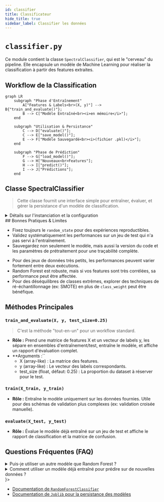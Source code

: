 ```yaml
---
id: classifier
title: Classificateur
hide_title: true
sidebar_label: Classifier les données
---
```


<!-- Complet for v0.1.0-alpha release -->


# <FontAwesomeIcon icon={faBrain} /> `classifier.py`

Ce module contient la classe `SpectralClassifier`, qui est le "cerveau" du pipeline. Elle encapsule un modèle de Machine Learning pour réaliser la classification à partir des features extraites.

## <FontAwesomeIcon icon={faProjectDiagram} /> Workflow de la Classification

```mermaid
graph LR
    subgraph "Phase d'Entraînement"
        A["Features & Labels<br>(X, y)"] --> B{"train_and_evaluate()"};
        B --> C["Modèle Entraîné<br><i>en mémoire</i>"];
    end

    subgraph "Utilisation & Persistance"
        C --> D["evaluate()"];
        C --> E["save_model()"];
        E --> F["Modèle Sauvegardé<br><i>(fichier .pkl)</i>"];
    end

    subgraph "Phase de Prédiction"
        F --> G["load_model()"];
        G --> H["Nouveaux<br>Features"];
        H --> I["predict()"];
        I --> J["Prédictions"];
    end
```

## <FontAwesomeIcon icon={faObjectGroup} /> Classe SpectralClassifier
> Cette classe fournit une interface simple pour entraîner, évaluer, et gérer la persistance d'un modèle de classification.
<details>
<summary>Détails sur l'instanciation et la configuration</summary>
<div>
- **Description :** Crée une instance du classifieur. Le modèle par défaut est un <code>RandomForestClassifier</code> de scikit-learn.
<br/>- **Arguments :**
<ul>
<li><code>n_estimators</code> (int, défaut: 100) : Le nombre d'arbres dans la forêt.</li>
<li><code>random_state</code> (int, défaut: 42) : Pour garantir la reproductibilité des résultats.</li>
</ul>
- **Attributs Notables :**
<ul>
<li><code>class_weight='balanced'</code> : Le modèle ajuste automatiquement le poids des classes pour compenser les déséquilibres dans le jeu de données.</li>
</ul>
</div>
</details>
## Bonnes Pratiques & Limites
<div className="container" style={{padding: '0'}}>
<div className="row">
<div className="col col--6">
<Admonition type="tip" title="Bonnes Pratiques" icon="💡">
<ul>
<li>Fixez toujours le <code>random_state</code> pour des expériences reproductibles.</li>
<li>Validez systématiquement les performances sur un jeu de test qui n'a pas servi à l'entraînement.</li>
<li>Sauvegardez non seulement le modèle, mais aussi la version du code et les paramètres de prétraitement pour une traçabilité complète.</li>
</ul>
</Admonition>
</div>
<div className="col col--6">
<Admonition type="danger" title="Limites & Cas Limites" icon="☢️">
<ul>
<li>Pour des jeux de données très petits, les performances peuvent varier fortement entre deux exécutions.</li>
<li>Random Forest est robuste, mais si vos features sont très corrélées, sa performance peut être affectée.</li>
<li>Pour des déséquilibres de classes extrêmes, explorer des techniques de ré-échantillonnage (ex: SMOTE) en plus de <code>class_weight</code> peut être bénéfique.</li>
</ul>
</Admonition>
</div>
</div>
</div>

## <FontAwesomeIcon icon={faBook} /> Méthodes Principales

### ``train_and_evaluate(X, y, test_size=0.25)``

> C'est la méthode "tout-en-un" pour un workflow standard.

- **Rôle :** Prend une matrice de features X et un vecteur de labels y, les sépare en ensembles d'entraînement/test, entraîne le modèle, et affiche un rapport d'évaluation complet.
- **Arguments :``
  - X (array-like) : La matrice des features.
  - y (array-like) : Le vecteur des labels correspondants.
  - test_size (float, défaut: 0.25) : La proportion du dataset à réserver pour le test.

### ``train(X_train, y_train)``

- **Rôle :** Entraîne le modèle uniquement sur les données fournies. Utile pour des schémas de validation plus complexes (ex: validation croisée manuelle).

### ``evaluate(X_test, y_test)``
- **Rôle :** Évalue le modèle déjà entraîné sur un jeu de test et affiche le rapport de classification et la matrice de confusion.

## <FontAwesomeIcon icon={faQuestionCircle} /> Questions Fréquentes (FAQ)

<details>
<summary>Puis-je utiliser un autre modèle que Random Forest ?</summary>
<div>
<p>
<strong>Oui, absolument.</strong> La classe <code>SpectralClassifier</code> a été conçue pour être modulaire. Il vous suffirait de modifier la ligne <code>self.model = RandomForestClassifier(...)</code> dans le constructeur <code>__init__</code> pour utiliser un autre classifieur de scikit-learn (comme <code>SVC</code>, <code>XGBClassifier</code>, etc.), tout en conservant le reste de l'interface (<code>train</code>, <code>evaluate</code>...).
</p>
</div>
</details>
<details>
<summary>Comment utiliser un modèle déjà entraîné pour prédire sur de nouvelles données ?</summary>
<div>
<p>
C'est exactement le but de <code>save_model</code> et <code>load_model</code>. Le workflow est le suivant :
</p>
<ol>
<li>Chargez le modèle avec <code>loaded_clf = SpectralClassifier.load_model("path/to/model.pkl")</code>.</li>
<li>Préparez vos nouvelles données pour obtenir une matrice de features <code>X_new</code>.</li>
<li>Faites la prédiction avec <code>predictions = loaded_clf.model.predict(X_new)</code>.</li>
</ol>
</div>
</details>
<div style={{marginTop: "2rem"}}>
<Admonition type="info" title="Liens & Références Utiles" icon={<FontAwesomeIcon icon={faInfoCircle} />}>
<ul>
<li><a href="https://scikit-learn.org/stable/modules/generated/sklearn.ensemble.RandomForestClassifier.html" target="_blank">Documentation de <code>RandomForestClassifier</code></a></li>
<li><a href="https://joblib.readthedocs.io/en/latest/persistence.html" target="_blank">Documentation de <code>Joblib</code> pour la persistance des modèles</a></li>
</ul>
</Admonition>
</div>